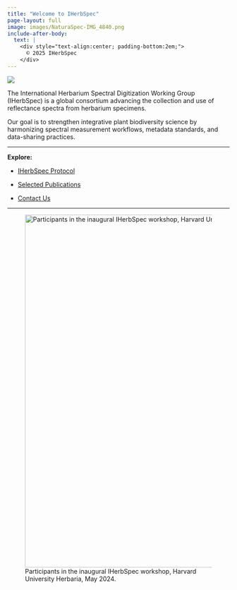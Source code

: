 ```yaml
---
title: "Welcome to IHerbSpec"
page-layout: full
image: images/NaturaSpec-IMG_4840.png
include-after-body:
  text: |
    <div style="text-align:center; padding-bottom:2em;">
      © 2025 IHerbSpec
    </div>
---
```


![](images/NaturaSpec-IMG_4840.png){.full-width}

<!-- Page-only styles (won’t affect other pages) -->
<style>
  /* Center the big page title */
  #title-block-header .title { text-align: center; }

  /* Make homepage body text larger */
  main#quarto-document-content { font-size: 1.125rem; line-height: 1.7; }

  /* Center figure captions */
  .quarto-figure figcaption { text-align: center; }
  
  /* new: limit the descriptive text width */
  .content-narrow {
    max-width: 70ch;       /* ~70 characters per line (ideal) */
    margin-left: auto;
    margin-right: auto;    /* centers the block */
  }
</style>


::: {.column-page-inset}
<div class="content-narrow">

The International Herbarium Spectral Digitization Working Group (IHerbSpec) is a global consortium advancing the collection and use of reflectance spectra from herbarium specimens.


Our goal is to strengthen integrative plant biodiversity science by harmonizing spectral measurement workflows, metadata standards, and data-sharing practices.

</div>
:::

---

**Explore:**

- [IHerbSpec Protocol](protocol.qmd)

- [Selected Publications](publications.qmd)

- [Contact Us](contact.qmd)

---

![Participants in the inaugural IHerbSpec workshop, Harvard University Herbaria, May 2024.](images/IHerbSpec.jpeg){fig-align="center" width="800px"}

